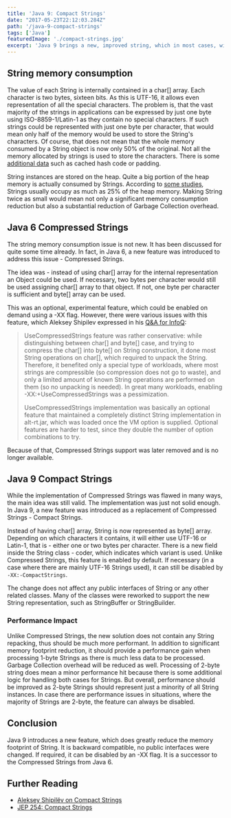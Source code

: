 ```yaml
---
title: 'Java 9: Compact Strings'
date: "2017-05-23T22:12:03.284Z"
path: '/java-9-compact-strings'
tags: ['Java']
featuredImage: './compact-strings.jpg'
excerpt: 'Java 9 brings a new, improved string, which in most cases, will greatly reduce String memory consumption.'
---
```


<PostHeader frontmatter={props.data.mdx.frontmatter} />


## String memory consumption
The value of each String is internally contained in a char\[\] array. Each character is two bytes, sixteen bits. As this is UTF-16, it allows even representation of all the special characters. The problem is, that the vast majority of the strings in applications can be expressed by just one byte using ISO-8859-1/Latin-1 as they contain no special characters. If such strings could be represented with just one byte per character, that would mean only half of the memory would be used to store the String's characters. Of course, that does not mean that the whole memory consumed by a String object is now only 50% of the original. Not all the memory allocated by strings is used to store the characters. There is some [additional data](https://www.javamex.com/tutorials/memory/string_memory_usage.shtml) such as cached hash code or padding.

String instances are stored on the heap. Quite a big portion of the heap memory is actually consumed by Strings. According to [some studies](http://cr.openjdk.java.net/~shade/density/state-of-string-density-v1.txt), Strings usually occupy as much as 25% of the heap memory. Making String twice as small would mean not only a significant memory consumption reduction but also a substantial reduction of Garbage Collection overhead.

## Java 6 Compressed Strings
The string memory consumption issue is not new. It has been discussed for quite some time already. In fact, in Java 6, a new feature was introduced to address this issue - Compressed Strings.

The idea was - instead of using char\[\] array for the internal representation an Object could be used. If necessary, two bytes per character would still be used assigning char\[\] array to that object. If not, one byte per character is sufficient and byte\[\] array can be used.

This was an optional, experimental feature, which could be enabled on demand using a -XX flag. However, there were various issues with this feature, which Aleksey Shipilev expressed in his [Q&A for InfoQ](https://www.infoq.com/news/2016/02/compact-strings-Java-JDK9):

> UseCompressedStrings feature was rather conservative: while distinguishing between char\[\] and byte\[\] case, and trying to compress the char\[\] into byte\[\] on String construction, it done most String operations on char\[\], which required to unpack the String. Therefore, it benefited only a special type of workloads, where most strings are compressible (so compression does not go to waste), and only a limited amount of known String operations are performed on them (so no unpacking is needed). In great many workloads, enabling -XX:+UseCompressedStrings was a pessimization.
>
> UseCompressedStrings implementation was basically an optional feature that maintained a completely distinct String implementation in alt-rt.jar, which was loaded once the VM option is supplied. Optional features are harder to test, since they double the number of option combinations to try.

Because of that, Compressed Strings support was later removed and is no longer available.

## Java 9 Compact Strings
While the implementation of Compressed Strings was flawed in many ways, the main idea was still valid. The implementation was just not solid enough. In Java 9, a new feature was introduced as a replacement of Compressed Strings - Compact Strings.

Instead of having char\[\] array, String is now represented as byte\[\] array. Depending on which characters it contains, it will either use UTF-16 or Latin-1, that is - either one or two bytes per character. There is a new field inside the String class - coder, which indicates which variant is used. Unlike Compressed Strings, this feature is enabled by default. If necessary (in a case where there are mainly UTF-16 Strings used), it can still be disabled by `-XX:-CompactStrings`.

The change does not affect any public interfaces of String or any other related classes. Many of the classes were reworked to support the new String representation, such as StringBuffer or StringBuilder.

### Performance Impact
Unlike Compressed Strings, the new solution does not contain any String repacking, thus should be much more performant. In addition to significant memory footprint reduction, it should provide a performance gain when processing 1-byte Strings as there is much less data to be processed. Garbage Collection overhead will be reduced as well. Processing of 2-byte string does mean a minor performance hit because there is some additional logic for handling both cases for Strings. But overall, performance should be improved as 2-byte Strings should represent just a minority of all String instances. In case there are performance issues in situations, where the majority of Strings are 2-byte, the feature can always be disabled.

## Conclusion
Java 9 introduces a new feature, which does greatly reduce the memory footprint of String. It is backward compatible, no public interfaces were changed. If required, it can be disabled by an -XX flag. It is a successor to the Compressed Strings from Java 6.

## Further Reading
-   [Aleksey Shipilëv on Compact Strings](https://www.youtube.com/watch?v=wIyeOaitmWM)
-   [JEP 254: Compact Strings](http://openjdk.java.net/jeps/254)